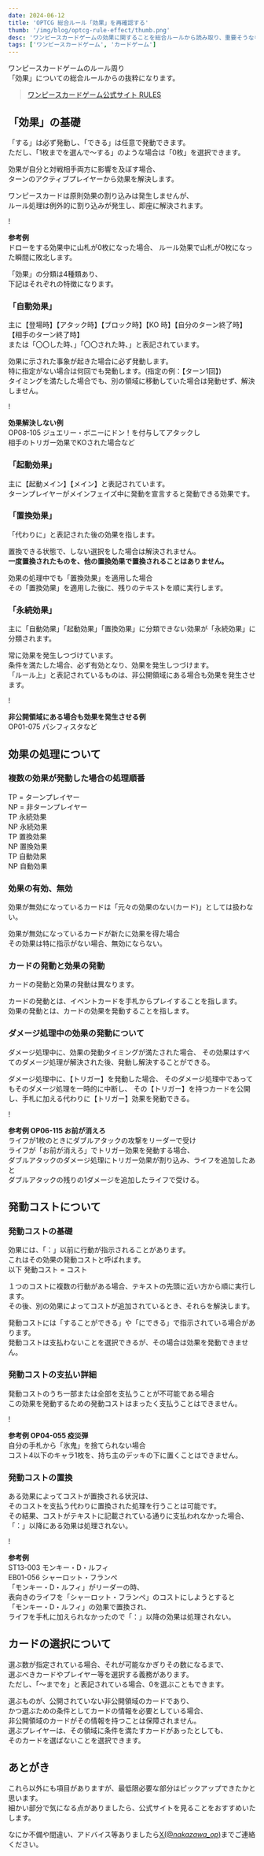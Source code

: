 ```yaml
---
date: 2024-06-12
title: 'OPTCG 総合ルール「効果」を再確認する'
thumb: '/img/blog/optcg-rule-effect/thumb.png'
desc: 'ワンピースカードゲームの効果に関することを総合ルールから読み取り、重要そうなものを抜粋しました'
tags: ['ワンピースカードゲーム', 'カードゲーム']
---
```


ワンピースカードゲームのルール周り  
「効果」についての総合ルールからの抜粋になります。

> <a href="https://www.onepiece-cardgame.com/rules/" target="_blank" rel="noopener noreferrer">ワンピースカードゲーム公式サイト RULES</a>

## 「効果」の基礎

「する」は必ず発動し、「できる」は任意で発動できます。  
ただし、「1枚までを選んで～する」のような場合は「0枚」を選択できます。

効果が自分と対戦相手両方に影響を及ぼす場合、  
ターンのアクティブプレイヤーから効果を解決します。

ワンピースカードは原則効果の割り込みは発生しませんが、  
ルール処理は例外的に割り込みが発生し、即座に解決されます。

<aside class="msg message">
  <span class="msg-symbol">!</span>
  <div class="msg-content">
    <p>
      <b>参考例</b><br />
      ドローをする効果中に山札が0枚になった場合、  
      ルール効果で山札が0枚になった瞬間に敗北します。
    </p>
  </div>
</aside>

「効果」の分類は4種類あり、  
下記はそれぞれの特徴になります。

### 「自動効果」

主に【登場時】【アタック時】【ブロック時】【KO 時】【自分のターン終了時】【相手のターン終了時】  
または「〇〇した時、」「〇〇された時、」と表記されています。

効果に示された事象が起きた場合に必ず発動します。  
特に指定がない場合は何回でも発動します。(指定の例：【ターン1回】)  
タイミングを満たした場合でも、別の領域に移動していた場合は発動せず、解決しません。

<aside class="msg message">
  <span class="msg-symbol">!</span>
  <div class="msg-content">
    <p>
      <b>効果解決しない例</b><br />
      OP08-105 ジュエリー・ボニーにドン！を付与してアタックし<br />
      相手のトリガー効果でKOされた場合など
    </p>
  </div>
</aside>

### 「起動効果」

主に【起動メイン】【メイン】と表記されています。  
ターンプレイヤーがメインフェイズ中に発動を宣言すると発動できる効果です。

### 「置換効果」

「代わりに」と表記された後の効果を指します。

置換できる状態で、しない選択をした場合は解決されません。  
**一度置換されたものを、他の置換効果で置換されることはありません。**

効果の処理中でも「置換効果」を適用した場合  
その「置換効果」を適用した後に、残りのテキストを順に実行します。

### 「永続効果」

主に「自動効果」「起動効果」「置換効果」に分類できない効果が「永続効果」に分類されます。

常に効果を発生しつづけています。  
条件を満たした場合、必ず有効となり、効果を発生しつづけます。  
「ルール上」と表記されているものは、非公開領域にある場合も効果を発生させます。

<aside class="msg message">
  <span class="msg-symbol">!</span>
  <div class="msg-content">
    <p>
      <b>非公開領域にある場合も効果を発生させる例</b><br />
      OP01-075 パシフィスタなど
    </p>
  </div>
</aside>

## 効果の処理について

### 複数の効果が発動した場合の処理順番

TP = ターンプレイヤー  
NP = 非ターンプレイヤー  
TP 永続効果  
NP 永続効果  
TP 置換効果  
NP 置換効果  
TP 自動効果  
NP 自動効果

### 効果の有効、無効

効果が無効になっているカードは「元々の効果のない(カード)」としては扱わない。

効果が無効になっているカードが新たに効果を得た場合  
その効果は特に指示がない場合、無効にならない。

### カードの発動と効果の発動

カードの発動と効果の発動は異なります。

カードの発動とは、イベントカードを手札からプレイすることを指します。  
効果の発動とは、カードの効果を発動することを指します。

### ダメージ処理中の効果の発動について

ダメージ処理中に、効果の発動タイミングが満たされた場合、
その効果はすべてのダメージ処理が解決された後、発動し解決することができる。

ダメージ処理中に、【トリガー】を発動した場合、
そのダメージ処理中であってもそのダメージ処理を一時的に中断し、
その【トリガー】を持つカードを公開し、手札に加える代わりに【トリガー】効果を発動できる。

<aside class="msg message">
  <span class="msg-symbol">!</span>
  <div class="msg-content">
    <p>
      <b>参考例 OP06-115 お前が消えろ</b><br />
      ライフが1枚のときにダブルアタックの攻撃をリーダーで受け<br />
      ライフが「お前が消えろ」でトリガー効果を発動する場合、<br />
      ダブルアタックのダメージ処理にトリガー効果が割り込み、ライフを追加したあと<br />
      ダブルアタックの残りの1ダメージを追加したライフで受ける。
    </p>
  </div>
</aside>

## 発動コストについて

### 発動コストの基礎

効果には、「：」以前に行動が指示されることがあります。  
これはその効果の発動コストと呼ばれます。  
以下 発動コスト = コスト

１つのコストに複数の行動がある場合、テキストの先頭に近い方から順に実行します。  
その後、別の効果によってコストが追加されているとき、それらを解決します。

発動コストには「することができる」や「にできる」で指示されている場合があります。  
発動コストは支払わないことを選択できるが、その場合は効果を発動できません。

### 発動コストの支払い詳細

発動コストのうち一部または全部を支払うことが不可能である場合  
この効果を発動するための発動コストはまったく支払うことはできません。

<aside class="msg message">
  <span class="msg-symbol">!</span>
  <div class="msg-content">
    <p>
      <b>参考例 OP04-055 疫災弾</b><br />
      自分の手札から「氷鬼」を捨てられない場合<br />
      コスト4以下のキャラ1枚を、持ち主のデッキの下に置くことはできません。
    </p>
  </div>
</aside>

### 発動コストの置換

ある効果によってコストが置換される状況は、  
そのコストを支払う代わりに置換された処理を行うことは可能です。  
その結果、コストがテキストに記載されている通りに支払われなかった場合、  
「：」以降にある効果は処理されない。

<aside class="msg message">
  <span class="msg-symbol">!</span>
  <div class="msg-content">
    <p>
      <b>参考例</b><br />
      ST13-003 モンキー・D・ルフィ<br />
      EB01-056 シャーロット・フランぺ<br />
      「モンキー・D・ルフィ」がリーダーの時、<br />
      表向きのライフを「シャーロット・フランぺ」のコストにしようとすると<br />
      「モンキー・D・ルフィ」の効果で置換され、<br />
      ライフを手札に加えられなかったので「：」以降の効果は処理されない。
    </p>
  </div>
</aside>

## カードの選択について

選ぶ数が指定されている場合、それが可能なかぎりその数になるまで、  
選ぶべきカードやプレイヤー等を選択する義務があります。  
ただし、「～までを」と表記されている場合、0を選ぶこともできます。

選ぶものが、公開されていない非公開領域のカードであり、  
かつ選ぶための条件としてカードの情報を必要としている場合、  
非公開領域のカードがその情報を持つことは保障されません。  
選ぶプレイヤーは、その領域に条件を満たすカードがあったとしても、  
そのカードを選ばないことを選択できます。

## あとがき

これら以外にも項目がありますが、最低限必要な部分はピックアップできたかと思います。  
細かい部分で気になる点がありましたら、公式サイトを見ることをおすすめいたします。

なにか不備や間違い、アドバイス等ありましたら<a href="https://x.com/_nakazawa_op_" target="_blank" rel="noopener noreferrer">X(@_nakazawa_op_)</a>までご連絡ください。

